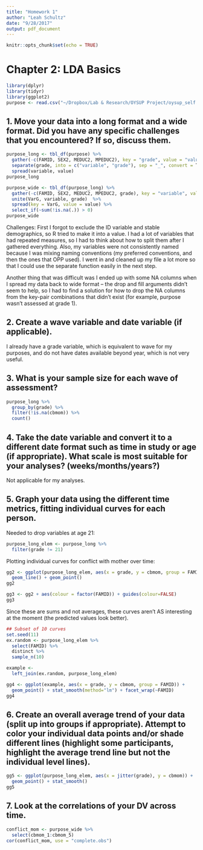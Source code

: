 ```yaml
---
title: "Homework 1"
author: "Leah Schultz"
date: "9/28/2017"
output: pdf_document
---
```


```r
knitr::opts_chunk$set(echo = TRUE)
```

# Chapter 2: LDA Basics
```r
library(dplyr)
library(tidyr)
library(ggplot2)
purpose <- read.csv("~/Dropbox/Lab & Research/OYSUP Project/oysup_self.csv")
```

## 1. Move your data into a long format and a wide format. Did you have any specific challenges that you encountered? If so, discuss them.

```r
purpose_long <- tbl_df(purpose) %>%
  gather(-c(FAMID, SEX2, MEDUC2, MPEDUC2), key = "grade", value = "value") %>%
  separate(grade, into = c("variable", "grade"), sep = "_", convert = T) %>%
  spread(variable, value)
purpose_long

purpose_wide <- tbl_df(purpose_long) %>%
  gather(-c(FAMID, SEX2, MEDUC2, MPEDUC2, grade), key = "variable", value = "value") %>%
  unite(VarG, variable, grade)  %>%
  spread(key = VarG, value = value) %>%
  select_if(~sum(!is.na(.)) > 0)
purpose_wide
```

Challenges: First I forgot to exclude the ID variable and stable demographics, so R tried to make it into a value. I had a lot of variables that had repeated measures, so I had to think about how to split them after I gathered everything. Also, my variables were not consistently named because I was mixing naming conventions (my preferred conventions, and then the ones that OPP used). I went in and cleaned up my file a lot more so that I could use the separate function easily in the next step.

Another thing that was difficult was I ended up with some NA columns when I spread my data back to wide format -- the drop and fill arguments didn't seem to help, so I had to find a solution for how to drop the NA columns from the key-pair combinations that didn't exist (for example, purpose wasn't assessed at grade 1).


## 2. Create a wave variable and date variable (if applicable).
I already have a grade variable, which is equivalent to wave for my purposes, and do not have dates available beyond year, which is not very useful.

## 3. What is your sample size for each wave of assessment?

```r
purpose_long %>% 
  group_by(grade) %>%
  filter(!is.na(cbmom)) %>%
  count()
```

## 4. Take the date variable and convert it to a different date format such as time in study or age (if appropriate). What scale is most suitable for your analyses? (weeks/months/years?)

Not applicable for my analyses.

## 5. Graph your data using the different time metrics, fitting individual curves for each person.

Needed to drop variables at age 21:
```r
purpose_long_elem <- purpose_long %>% 
  filter(grade != 21)
```

Plotting individual curves for conflict with mother over time:
```r
gg2 <- ggplot(purpose_long_elem, aes(x = grade, y = cbmom, group = FAMID)) +
  geom_line() + geom_point()
gg2
```

```r
gg3 <- gg2 + aes(colour = factor(FAMID)) + guides(colour=FALSE) 
gg3
```

Since these are sums and not averages, these curves aren't AS interesting at the moment (the predicted values look better).

```r
## Subset of 10 curves
set.seed(11)
ex.random <- purpose_long_elem %>% 
  select(FAMID) %>% 
  distinct %>% 
  sample_n(10) 

example <-
  left_join(ex.random, purpose_long_elem) 

gg4 <- ggplot(example, aes(x = grade, y = cbmom, group = FAMID)) + 
  geom_point() + stat_smooth(method="lm") + facet_wrap(~FAMID)
gg4
```

## 6. Create an overall average trend of your data (split up into groups if appropriate). Attempt to color your individual data points and/or shade different lines (highlight some participants, highlight the average trend line but not the individual level lines).

```r
gg5 <- ggplot(purpose_long_elem, aes(x = jitter(grade), y = cbmom)) +
  geom_point() + stat_smooth() 
gg5
```

## 7. Look at the correlations of your DV across time.

```r
conflict_mom <- purpose_wide %>%
  select(cbmom_1:cbmom_5)
cor(conflict_mom, use = "complete.obs")
```

